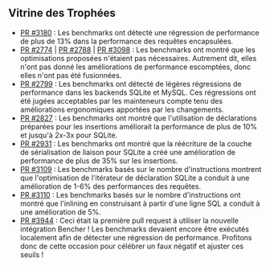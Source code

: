 ## Vitrine des Trophées

- [PR #3180][pr 3180] : Les benchmarks ont détecté une régression de performance de plus de 13% dans la performance des requêtes encapsulées.
- [PR #2774][pr 2774] | [PR #2788][pr 2788] | [PR #3098][pr 3098] : Les benchmarks ont montré que les optimisations proposées n'étaient pas nécessaires.
Autrement dit, elles n'ont pas donné les améliorations de performance escomptées, donc elles n'ont pas été fusionnées.
- [PR #2799][pr 2799] : Les benchmarks ont détecté de légères régressions de performance dans les backends SQLite et MySQL.
Ces régressions ont été jugées acceptables par les mainteneurs compte tenu des améliorations ergonomiques apportées par les changements.
- [PR #2827][pr 2827] : Les benchmarks ont montré que l'utilisation de déclarations préparées pour les insertions améliorait la performance de plus de 10% et jusqu'à 2x-3x pour SQLite.
- [PR #2931][pr 2931] : Les benchmarks ont montré que la réécriture de la couche de sérialisation de liaison pour SQLite a créé une amélioration de performance de plus de 35% sur les insertions.
- [PR #3109][pr 3109] : Les benchmarks basés sur le nombre d'instructions montrent que l'optimisation de l'itérateur de déclaration SQLite a conduit à une amélioration de 1-6% des performances des requêtes.
- [PR #3110][pr 3110] : Les benchmarks basés sur le nombre d'instructions ont montré que l'inlining en construisant à partir d'une ligne SQL a conduit à une amélioration de 5%.
- [PR #3944][pr 3944] : Ceci était la première pull request à utiliser la nouvelle intégration Bencher !
Les benchmarks devaient encore être exécutés localement afin de détecter une régression de performance.
Profitons donc de cette occasion pour célébrer un faux négatif et ajuster ces seuils !

[pr 3180]: https://github.com/diesel-rs/diesel/pull/3180
[pr 2774]: https://github.com/diesel-rs/diesel/pull/2774
[pr 2788]: https://github.com/diesel-rs/diesel/pull/2788
[pr 3098]: https://github.com/diesel-rs/diesel/pull/3098
[pr 2799]: https://github.com/diesel-rs/diesel/pull/2799
[pr 2827]: https://github.com/diesel-rs/diesel/pull/2827
[pr 2931]: https://github.com/diesel-rs/diesel/pull/2931
[pr 3109]: https://github.com/diesel-rs/diesel/pull/3109
[pr 3110]: https://github.com/diesel-rs/diesel/pull/3110
[pr 3944]: https://github.com/diesel-rs/diesel/pull/3944
